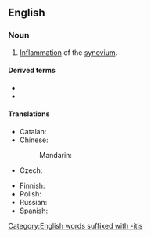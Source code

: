 ==English==

===Noun===
{{en-noun|~|synovitides}}

# {{lb|en|pathology}} [[inflammation|Inflammation]] of the [[synovium]].

====Derived terms====
* {{l|en|perisynovitis}}
* {{l|en|tenosynovitis}}

====Translations====
{{trans-top|inflammation of the synovium}}
* Catalan: {{t|ca|sinovitis|f}}
* Chinese:
*: Mandarin: {{t+|cmn|滑膜炎|tr=huámóyán|sc=Hani}}
* Czech: {{t|cs|synovitida|f}}
{{trans-mid}}
* Finnish: {{t|fi|nivelkalvon tulehdus}}
* Polish: {{t|pl|zapalenie błony maziowej|n}}
* Russian: {{t+|ru|синови́т|m}}
* Spanish: {{t|es|sinovitis|f}}
{{trans-bottom}}

[[Category:English words suffixed with -itis]]